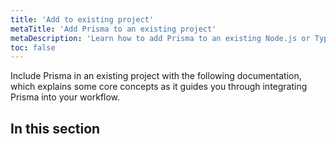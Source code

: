 ```yaml
---
title: 'Add to existing project'
metaTitle: 'Add Prisma to an existing project'
metaDescription: 'Learn how to add Prisma to an existing Node.js or TypeScript project by connecting it to your database of choice and generating a Prisma Client for database access.'
toc: false
---
```


<TopBlock>

Include Prisma in an existing project with the following documentation, which explains some core concepts as it guides you through integrating Prisma into your workflow.

</TopBlock>

## In this section

<Subsections />
